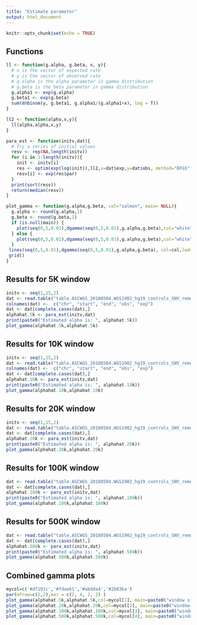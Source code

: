 ```yaml
---
title: "Estimate parameter"
output: html_document
---
```


```r
knitr::opts_chunk$set(echo = TRUE)
```

## Functions
```r
ll <- function(g.alpha, g.beta, x, y){
  # x is the vector of expected rate
  # y is the vector of observed rate
  # g.alpha is the alpha parameter in gamma distribution
  # g.beta is the beta parameter in gamma distribution
  g.alpha1 <- exp(g.alpha)
  g.beta1 <- exp(g.beta)
  sum(dnbinom(y, g.beta1, g.alpha1/(g.alpha1+x), log = T))
}

ll2 <- function(alpha,x,y){
  ll(alpha,alpha,x,y)
}

para_est <- function(initv,dat){
  # Try a series of initial values
  resv <- rep(NA,length(initv))
  for (i in 1:length(initv)){
    init <- initv[i]
    res <- optim(exp(log(init)),ll2,x=dat$exp,y=dat$obs, method="BFGS",control=list(fnscale=-1))
    resv[i] <- exp(res$par)
  }
  print(sort(resv))
  return(median(resv))
}

plot_gamma <- function(g.alpha,g.beta, col="salmon", main= NULL){
  g.alpha <- round(g.alpha,1)
  g.beta <- round(g.beta,1)
  if (is.null(main)) {
    plot(seq(0,5,0.01),dgamma(seq(0,5,0.01),g.alpha,g.beta),col="white",ylab="",xlab="",main=paste0("Probability distribution of Gamma(",g.alpha,",",g.beta,")"),bty = "n",las = 1)
  } else {
    plot(seq(0,5,0.01),dgamma(seq(0,5,0.01),g.alpha,g.beta),col="white",ylab="",xlab="", main = main, bty = "n",las = 1)
  }
 lines(seq(0,5,0.01),dgamma(seq(0,5,0.01),g.alpha,g.beta), col=col,lwd=2)
 grid()
}
```
## Results for 5K window
```r
initv <- seq(1,15,2)
dat <- read.table("table.ASCWGS_20180504.WGS1902_hg19_controls_SNV_remove_recurrent_mutation.ExpObsVar.bed.bed.add.5k")
colnames(dat) <-  c("chr", "start", "end", "obs", "exp")
dat <- dat[complete.cases(dat),]
alphahat.5k <- para_est(initv,dat)
print(paste0("Estimated alpha is: ", alphahat.5k))
plot_gamma(alphahat.5k,alphahat.5k)
```

## Results for 10K window
```r
initv <- seq(1,15,2)
dat <- read.table("table.ASCWGS_20180504.WGS1902_hg19_controls_SNV_remove_recurrent_mutation.ExpObsVar.bed.bed.add.10k")
colnames(dat) <-  c("chr", "start", "end", "obs", "exp")
dat <- dat[complete.cases(dat),]
alphahat.10k <- para_est(initv,dat)
print(paste0("Estimated alpha is: ", alphahat.10k))
plot_gamma(alphahat.10k,alphahat.10k)
```

## Results for 20K window
```r
initv <- seq(1,15,2)
dat <- read.table("table.ASCWGS_20180504.WGS1902_hg19_controls_SNV_remove_recurrent_mutation.20kwindow.csv")
dat <- dat[complete.cases(dat),]
alphahat.20k <- para_est(initv,dat)
print(paste0("Estimated alpha is: ", alphahat.20k))
plot_gamma(alphahat.20k,alphahat.20k)
```

## Results for 100K window
```r
dat <- read.table("table.ASCWGS_20180504.WGS1902_hg19_controls_SNV_remove_recurrent_mutation.100kwindow.csv")
dat <- dat[complete.cases(dat),]
alphahat.100k <- para_est(initv,dat)
print(paste0("Estimated alpha is: ", alphahat.100k))
plot_gamma(alphahat.100k,alphahat.100k)
```

## Results for 500K window
```r
dat <- read.table("table.ASCWGS_20180504.WGS1902_hg19_controls_SNV_remove_recurrent_mutation.500kwindow.csv")
dat <- dat[complete.cases(dat),]
alphahat.500k <- para_est(initv,dat)
print(paste0("Estimated alpha is: ", alphahat.500k))
plot_gamma(alphahat.500k,alphahat.500k)
```

## Combined gamma plots
```r
mycol=c('#d7191c','#fdae61','#abdda4','#2b83ba')
par(mfrow=c(2,2),mar = c(2, 4, 2, 2) )
plot_gamma(alphahat.5k,alphahat.5k,col=mycol[1], main=paste0("window size= 5kb, gamma = ", round (alphahat.5k, digit=1)))
plot_gamma(alphahat.20k,alphahat.20k,col=mycol[2], main=paste0("window size= 20kb, gamma = ", round (alphahat.20k, digit=1)))
plot_gamma(alphahat.100k,alphahat.100k,col=mycol[3], main=paste0("window size= 100kb, gamma = ", round (alphahat.100k, digit=1)))
plot_gamma(alphahat.500k,alphahat.500k,col=mycol[4], main=paste0("window size= 500kb, gamma = ", round (alphahat.500k, digit=1)))
```
